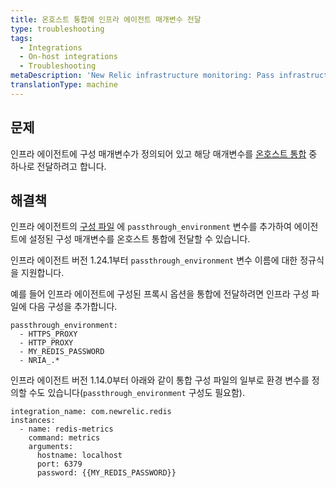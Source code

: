 ```yaml
---
title: 온호스트 통합에 인프라 에이전트 매개변수 전달
type: troubleshooting
tags:
  - Integrations
  - On-host integrations
  - Troubleshooting
metaDescription: 'New Relic infrastructure monitoring: Pass infrastructure agent parameters to on-host Integrations.'
translationType: machine
---
```


## 문제

인프라 에이전트에 구성 매개변수가 정의되어 있고 해당 매개변수를 [온호스트 통합](/docs/infrastructure/host-integrations/installation/install-infrastructure-host-integrations) 중 하나로 전달하려고 합니다.

## 해결책

인프라 에이전트의 [구성 파일](/docs/infrastructure/install-infrastructure-agent/configuration/infrastructure-agent-configuration-settings/#passthrough_-environment) 에 `passthrough_environment` 변수를 추가하여 에이전트에 설정된 구성 매개변수를 온호스트 통합에 전달할 수 있습니다.

인프라 에이전트 버전 1.24.1부터 `passthrough_environment` 변수 이름에 대한 정규식을 지원합니다.

예를 들어 인프라 에이전트에 구성된 프록시 옵션을 통합에 전달하려면 인프라 구성 파일에 다음 구성을 추가합니다.

```
passthrough_environment:
  - HTTPS_PROXY
  - HTTP_PROXY
  - MY_REDIS_PASSWORD
  - NRIA_.*
```

인프라 에이전트 버전 1.14.0부터 아래와 같이 통합 구성 파일의 일부로 환경 변수를 정의할 수도 있습니다(`passthrough_environment` 구성도 필요함).

```
integration_name: com.newrelic.redis
instances:
  - name: redis-metrics
    command: metrics
    arguments:
      hostname: localhost
      port: 6379
      password: {{MY_REDIS_PASSWORD}}
```